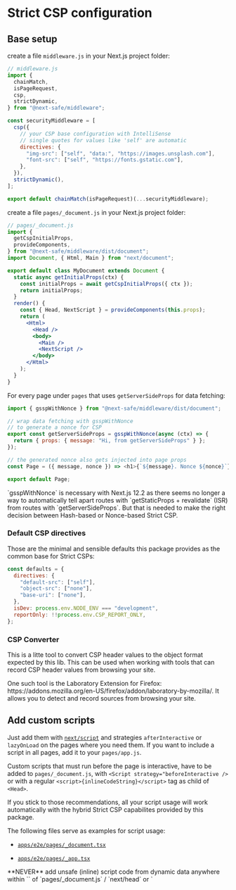 
# Strict CSP configuration

## Base setup

create a file `middleware.js` in your Next.js project folder:

```js
// middleware.js
import {
  chainMatch,
  isPageRequest,
  csp,
  strictDynamic,
} from "@next-safe/middleware";

const securityMiddleware = [
  csp({
    // your CSP base configuration with IntelliSense
    // single quotes for values like 'self' are automatic
    directives: {
      "img-src": ["self", "data:", "https://images.unsplash.com"],
      "font-src": ["self", "https://fonts.gstatic.com"],
    },
  }),
  strictDynamic(),
];

export default chainMatch(isPageRequest)(...securityMiddleware);
```

create a file `pages/_document.js` in your Next.js project folder:

```jsx
// pages/_document.js
import {
  getCspInitialProps,
  provideComponents,
} from "@next-safe/middleware/dist/document";
import Document, { Html, Main } from "next/document";

export default class MyDocument extends Document {
  static async getInitialProps(ctx) {
    const initialProps = await getCspInitialProps({ ctx });
    return initialProps;
  }
  render() {
    const { Head, NextScript } = provideComponents(this.props);
    return (
      <Html>
        <Head />
        <body>
          <Main />
          <NextScript />
        </body>
      </Html>
    );
  }
}
```

For every page under `pages` that uses `getServerSideProps` for data fetching:

```js
import { gsspWithNonce } from "@next-safe/middleware/dist/document";

// wrap data fetching with gsspWithNonce 
// to generate a nonce for CSP
export const getServerSideProps = gsspWithNonce(async (ctx) => {
  return { props: { message: "Hi, from getServerSideProps" } };
});

// the generated nonce also gets injected into page props
const Page = ({ message, nonce }) => <h1>{`${message}. Nonce ${nonce}`}</h1>;

export default Page;
```

<Callout type="warning" emoji="⚠️">
  `gsspWithNonce` is necessary with Next.js 12.2 as there seems no
  longer a way to automatically tell apart routes with `getStaticProps +
  revalidate` (ISR) from routes with `getServerSideProps`. But that is needed to
  make the right decision between Hash-based or Nonce-based Strict CSP.
</Callout>

### Default CSP directives

Those are the minimal and sensible defaults this package provides as the common base for Strict CSPs:

```js
const defaults = {
  directives: {
    "default-src": ["self"],
    "object-src": ["none"],
    "base-uri": ["none"],
  },
  isDev: process.env.NODE_ENV === "development",
  reportOnly: !!process.env.CSP_REPORT_ONLY,
};
```

### CSP Converter

This is a litte tool to convert CSP header values to the object format expected by this lib. This can be used when working with tools that can record CSP header values from browsing your site.

<Callout emoji="💡">
  One such tool is the Laboratory Extension for Firefox: https://addons.mozilla.org/en-US/firefox/addon/laboratory-by-mozilla/. It allows you to detect and record sources from browsing your site.
</Callout>

<CspConverter />

## Add custom scripts

Just add them with [`next/script`](https://nextjs.org/docs/basic-features/script) and strategies `afterInteractive` or `lazyOnLoad` on the pages where you need them. If you want to include a script in all pages, add it to your `pages/app.js`.

Custom scripts that must run before the page is interactive, have to be added to `pages/_document.js`, with `<Script strategy="beforeInteractive />` or with a regular `<script>{inlineCodeString}</script>` tag as child of `<Head>`.

If you stick to those recommendations, all your script usage will work automatically with the hybrid Strict CSP capabilites provided by this package.

The following files serve as examples for script usage:

- [`apps/e2e/pages/_document.tsx`](https://github.com/nibtime/next-safe-middleware/blob/main/apps/e2e/pages/_document.tsx)

- [`apps/e2e/pages/_app.tsx`](https://github.com/nibtime/next-safe-middleware/blob/main/apps/e2e/pages/_app.tsx)

<Callout type="error" emoji="🚫">
  **NEVER** add unsafe (inline) script code from dynamic data anywhere within `<Head>` of `pages/_document.js` / `next/head` or `<Script>` of `next/script`. Scripts in those places will be trustified for Strict CSP by this package during SSR.
</Callout>

### How this behaves behind the scenes

`<Script>`'s with strategies `afterInteractive` and `lazyOnLoad` will become trusted by transitive trust propagation of `strict-dynamic` and so will be all scripts that they load dynamically, etc. That should cover the majority of use cases.

`<Script>`'s with strategy `beforeInteractive` you place in `_document.js`and inline `<script>`'s you place as children of `<Head>` in `_document.js` are automatically picked up for Strict CSP by this package.

What this package will do with such scripts, depends:

#### `getServerSideProps` (Nonce-based)

the script will eventually receive the nonce.

#### `getStaticProps` (Hash-based)

1. The script loads from `src` and has an integrity attribute: The integrity attribute/hash will be picked up for CSP. Don't forget to set `{ crossOrigin: "anonymous" }` in `next.config.js`, else the [SRI](https://developer.mozilla.org/en-US/docs/Web/Security/Subresource_Integrity) validation will fail.

<Callout emoji="💡">
  A nice tool to conveniently get the hash for such scripts:
  https://www.srihash.org/.
</Callout>

2. The script loads from `src` and doesn't have an integrity attribute: The script will be replaced by an inline proxy script that loads the script. The hash of this proxy script will be picked up for CSP. The actual script eventually becomes trusted by transitive trust propagation of `strict-dynamic`.

<Callout emoji="💡">
  The default behavior is to replace all scripts with a `src` attribute by an inline loading proxy during SSR to support Firefox and Safari (they mess up SRI validation with `strict-dynamic`, see [here](https://github.com/nibtime/next-safe-middleware/issues/5) and [here](https://github.com/nibtime/next-safe-middleware/pull/47)). To opt-out from this behavior, you can set `hashBasedByProxy: false` in `getCspInitialProps`.
</Callout>

3. The script is an inline script: The inline code of the script will be hashed, the hash will be set as integrity attribute of the inline script and the hash will be picked up by CSP.

## Avoid unsafe inline styles (CSS-in-JS)

This package tries to provide a best effort solution to this, with a `strictInlineStyles` middleware. The [e2e test app](https://e2e-next-safe-middleware.vercel.app) of this package comes with a setup that uses both [twin.macro](https://github.com/ben-rogerson/twin.macro) + [Stitches](https://stitches.dev/) and [Mantine](https://mantine.dev/) without `unsafe-inline` in `style-src`.

<Callout emoji="💡">
  For more information, [visit a discussion on
  GitHub](https://github.com/nibtime/next-safe-middleware/issues/34) about
  problems and their solution for a setup with [Mantine](https://mantine.dev), a
  React component library that uses
  [emotion](https://emotion.sh/docs/introduction) CSS-in-JS under the hood.
</Callout>

The following files serve as the references for such setups:

- [`apps/e2e/middleware.ts`](https://github.com/nibtime/next-safe-middleware/blob/main/apps/e2e/middleware.ts)

- [`apps/e2e/pages/_document.tsx`](https://github.com/nibtime/next-safe-middleware/blob/main/apps/e2e/pages/_document.tsx)

- [`apps/e2e/pages/_app.tsx`](https://github.com/nibtime/next-safe-middleware/blob/main/apps/e2e/pages/_app.tsx)

<Callout type="warning" emoji="⚠️">
  This package might not always be able to solve this issue, as this is highly
  dependent on the actual CSS-in-JS framework and 3rd party libs (dynamically
  inject inline styles?) you use.
</Callout>

## Set additional security headers

<Callout emoji="💡">
  A good listing with explanations can be found in the [Next.js
  docs](https://nextjs.org/docs/advanced-features/security-headers)
</Callout>

There are more security headers in addition to CSP. To set them conveniently, you can use the `nextSafe` middleware that wraps the [`next-safe`](https://www.npmjs.com/package/next-safe) package. Use it with CSP disabled and use the `csp` middleware for your CSP configuration instead:

```js
// middleware.js
import {
  chainMatch,
  isPageRequest,
  csp,
  nextSafe,
  strictDynamic,
} from "@next-safe/middleware";

const securityMiddleware = [
  nextSafe({ disableCsp: true }),
  csp(),
  strictDynamic(),
];

export default chainMatch(isPageRequest)(...securityMiddleware);
```

<Callout emoji="💡">
  The configuration options of the `nextSafe` middleware are the same as
  documented at https://trezy.gitbook.io/next-safe/usage/configuration
</Callout>
